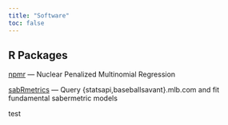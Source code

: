 ```yaml
---
title: "Software"
toc: false
---
```


## R Packages

[npmr](https://cran.rstudio.com/web/packages/npmr/index.html){target="_blank"} --- Nuclear Penalized Multinomial Regression

[sabRmetrics](https://saberpowers.github.io/sabRmetrics/){target="_blank"} --- Query {statsapi,baseballsavant}.mlb.com and fit fundamental sabermetric models

test

